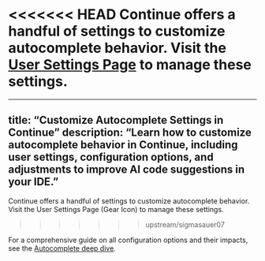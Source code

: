 <<<<<<< HEAD
Continue offers a handful of settings to customize autocomplete behavior. Visit the [User Settings Page](/customize/deep-dives/settings/) to manage these settings.
=======
---
title: “Customize Autocomplete Settings in Continue”
description: “Learn how to customize autocomplete behavior in Continue, including user settings, configuration options, and adjustments to improve AI code suggestions in your IDE.”
---

Continue offers a handful of settings to customize autocomplete behavior. Visit the User Settings Page (Gear Icon) to manage these settings.
>>>>>>> upstream/sigmasauer07

For a comprehensive guide on all configuration options and their impacts, see the [Autocomplete deep dive](/customize/deep-dives/autocomplete).
